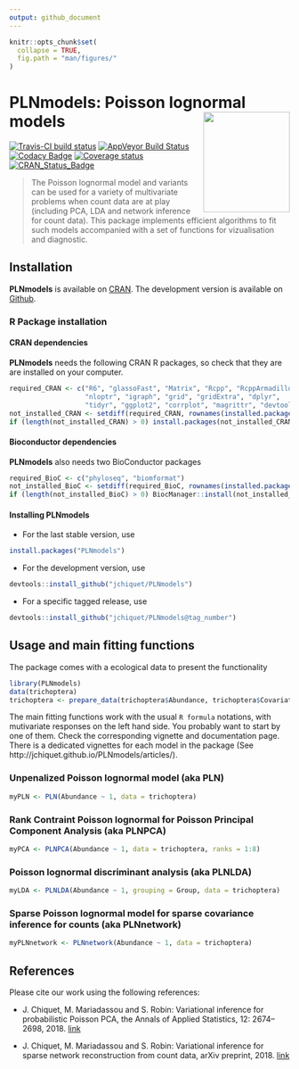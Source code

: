 ```yaml
---
output: github_document
---
```


```r
knitr::opts_chunk$set(
  collapse = TRUE,
  fig.path = "man/figures/"
)
```

# PLNmodels: Poisson lognormal models <img src="man/figures/logo.png" align="right" width="155" height="180"/>

[![Travis-CI build status](https://travis-ci.org/jchiquet/PLNmodels.svg?branch=master)](https://travis-ci.org/jchiquet/PLNmodels)
[![AppVeyor Build Status](https://ci.appveyor.com/api/projects/status/github/jchiquet/PLNmodels?branch=master&svg=true)](https://ci.appveyor.com/project/jchiquet/PLNmodels)
[![Codacy Badge](https://api.codacy.com/project/badge/Grade/c031ad73ccdb4c88ba11dfd74fab1255)](https://www.codacy.com/app/jchiquet/PLNmodels?utm_source=github.com&amp;utm_medium=referral&amp;utm_content=jchiquet/PLNmodels&amp;utm_campaign=Badge_Grade)
[![Coverage status](https://codecov.io/gh/jchiquet/PLNmodels/branch/master/graph/badge.svg)](https://codecov.io/github/jchiquet/PLNmodels?branch=master)
[![CRAN_Status_Badge](http://www.r-pkg.org/badges/version/PLNmodels)](https://cran.r-project.org/package=PLNmodels)

> The Poisson lognormal model and variants can be used for a variety of multivariate problems when count data are at play (including PCA, LDA and network inference for count data). This package implements efficient algorithms to fit such models accompanied with a set of functions for vizualisation and diagnostic. 

## Installation

**PLNmodels** is available on [CRAN](https://cran.r-project.org/package=PLNmodels). The development version is available on [Github](https://github.com/jchiquet/PLNmodels).

### R Package installation

#### CRAN dependencies

**PLNmodels** needs the following CRAN R packages, so check that they are are installed on your computer.

```r
required_CRAN <- c("R6", "glassoFast", "Matrix", "Rcpp", "RcppArmadillo",
                   "nloptr", "igraph", "grid", "gridExtra", "dplyr",
                   "tidyr", "ggplot2", "corrplot", "magrittr", "devtools")
not_installed_CRAN <- setdiff(required_CRAN, rownames(installed.packages()))
if (length(not_installed_CRAN) > 0) install.packages(not_installed_CRAN)
```

#### Bioconductor dependencies

**PLNmodels** also needs two BioConductor packages

```r
required_BioC <- c("phyloseq", "biomformat")
not_installed_BioC <- setdiff(required_BioC, rownames(installed.packages()))
if (length(not_installed_BioC) > 0) BiocManager::install(not_installed_BioC)
```

#### Installing PLNmodels

- For the last stable version, use

```r
install.packages("PLNmodels")
```

- For the development version, use

```r
devtools::install_github("jchiquet/PLNmodels")
```

- For a specific tagged release, use

```r
devtools::install_github("jchiquet/PLNmodels@tag_number")
```

## Usage and main fitting functions

The package comes with a ecological data to present the functionality 

```r
library(PLNmodels)
data(trichoptera)
trichoptera <- prepare_data(trichoptera$Abundance, trichoptera$Covariate)
```

The main fitting functions work with the usual `R formula` notations, with mutivariate responses on the left hand side. You probably want to start by one of them. Check the corresponding vignette and documentation page. There is a dedicated vignettes for each model in the package (See  http://jchiquet.github.io/PLNmodels/articles/).

### Unpenalized Poisson lognormal model (aka PLN)

```r
myPLN <- PLN(Abundance ~ 1, data = trichoptera)
```

### Rank Contraint Poisson lognormal for Poisson Principal Component Analysis (aka PLNPCA)

```r
myPCA <- PLNPCA(Abundance ~ 1, data = trichoptera, ranks = 1:8)
```

### Poisson lognormal discriminant analysis (aka PLNLDA)

```r
myLDA <- PLNLDA(Abundance ~ 1, grouping = Group, data = trichoptera)
```

### Sparse Poisson lognormal model for sparse covariance inference for counts (aka PLNnetwork)

```r
myPLNnetwork <- PLNnetwork(Abundance ~ 1, data = trichoptera)
```

## References

Please cite our work using the following references:

- J. Chiquet, M. Mariadassou and S. Robin: Variational inference for probabilistic Poisson PCA, the Annals of Applied Statistics, 12: 2674–2698, 2018. [link](http://dx.doi.org/10.1214/18-AOAS1177)

- J. Chiquet, M. Mariadassou and S. Robin: Variational inference for sparse network reconstruction from count data, arXiv preprint, 2018. [link](https://arxiv.org/abs/1806.03120)

